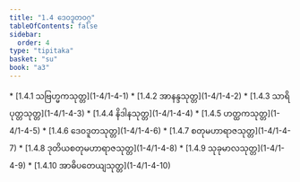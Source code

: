 ```yaml
---
title: "1.4 ဒေဝဒူတဝဂ္ဂ"
tableOfContents: false
sidebar:
  order: 4
type: "tipitaka"
basket: "su"
book: "a3"
---
```



<DynamicBreadcrumb />



<TableOfContents book="a3" section="1.4">
* [1.4.1 သဗြဟ္မကသုတ္တ](1-4/1-4-1)
* [1.4.2 အာနန္ဒသုတ္တ](1-4/1-4-2)
* [1.4.3 သာရိပုတ္တသုတ္တ](1-4/1-4-3)
* [1.4.4 နိဒါနသုတ္တ](1-4/1-4-4)
* [1.4.5 ဟတ္ထကသုတ္တ](1-4/1-4-5)
* [1.4.6 ဒေဝဒူတသုတ္တ](1-4/1-4-6)
* [1.4.7 စတုမဟာရာဇသုတ္တ](1-4/1-4-7)
* [1.4.8 ဒုတိယစတုမဟာရာဇသုတ္တ](1-4/1-4-8)
* [1.4.9 သုခုမာလသုတ္တ](1-4/1-4-9)
* [1.4.10 အာဓိပတေယျသုတ္တ](1-4/1-4-10)
</TableOfContents>